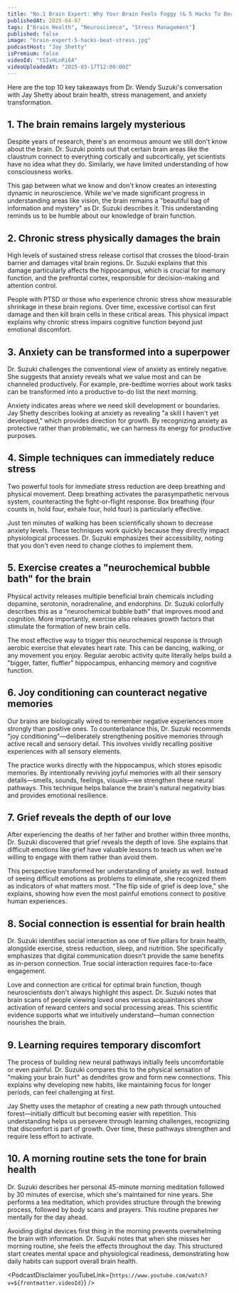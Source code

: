 ```yaml
---
title: "No.1 Brain Expert: Why Your Brain Feels Foggy (& 5 Hacks To Beat Stress )"
publishedAt: 2025-04-07
tags: ["Brain Health", "Neuroscience", "Stress Management"]
published: false
image: "brain-expert-5-hacks-beat-stress.jpg"
podcastHost: "Jay Shetty"
isPremium: false
videoId: "tSIvHLnRi6A"
videoUploadedAt: "2025-03-17T12:00:00Z"
---
```



<PodcastSummaryPageLayout frontmatter={frontmatter}>

Here are the top 10 key takeaways from Dr. Wendy Suzuki's conversation with Jay Shetty about brain health, stress management, and anxiety transformation.

## 1. The brain remains largely mysterious

Despite years of research, there's an enormous amount we still don't know about the brain. Dr. Suzuki points out that certain brain areas like the claustrum connect to everything cortically and subcortically, yet scientists have no idea what they do. Similarly, we have limited understanding of how consciousness works.

This gap between what we know and don't know creates an interesting dynamic in neuroscience. While we've made significant progress in understanding areas like vision, the brain remains a "beautiful bag of information and mystery" as Dr. Suzuki describes it. This understanding reminds us to be humble about our knowledge of brain function.

## 2. Chronic stress physically damages the brain

High levels of sustained stress release cortisol that crosses the blood-brain barrier and damages vital brain regions. Dr. Suzuki explains that this damage particularly affects the hippocampus, which is crucial for memory function, and the prefrontal cortex, responsible for decision-making and attention control.

People with PTSD or those who experience chronic stress show measurable shrinkage in these brain regions. Over time, excessive cortisol can first damage and then kill brain cells in these critical areas. This physical impact explains why chronic stress impairs cognitive function beyond just emotional discomfort.

## 3. Anxiety can be transformed into a superpower

Dr. Suzuki challenges the conventional view of anxiety as entirely negative. She suggests that anxiety reveals what we value most and can be channeled productively. For example, pre-bedtime worries about work tasks can be transformed into a productive to-do list the next morning.

Anxiety indicates areas where we need skill development or boundaries. Jay Shetty describes looking at anxiety as revealing "a skill I haven't yet developed," which provides direction for growth. By recognizing anxiety as protective rather than problematic, we can harness its energy for productive purposes.

## 4. Simple techniques can immediately reduce stress

Two powerful tools for immediate stress reduction are deep breathing and physical movement. Deep breathing activates the parasympathetic nervous system, counteracting the fight-or-flight response. Box breathing (four counts in, hold four, exhale four, hold four) is particularly effective.

Just ten minutes of walking has been scientifically shown to decrease anxiety levels. These techniques work quickly because they directly impact physiological processes. Dr. Suzuki emphasizes their accessibility, noting that you don't even need to change clothes to implement them.

## 5. Exercise creates a "neurochemical bubble bath" for the brain

Physical activity releases multiple beneficial brain chemicals including dopamine, serotonin, noradrenaline, and endorphins. Dr. Suzuki colorfully describes this as a "neurochemical bubble bath" that improves mood and cognition. More importantly, exercise also releases growth factors that stimulate the formation of new brain cells.

The most effective way to trigger this neurochemical response is through aerobic exercise that elevates heart rate. This can be dancing, walking, or any movement you enjoy. Regular aerobic activity quite literally helps build a "bigger, fatter, fluffier" hippocampus, enhancing memory and cognitive function.

## 6. Joy conditioning can counteract negative memories

Our brains are biologically wired to remember negative experiences more strongly than positive ones. To counterbalance this, Dr. Suzuki recommends "joy conditioning"—deliberately strengthening positive memories through active recall and sensory detail. This involves vividly recalling positive experiences with all sensory elements.

The practice works directly with the hippocampus, which stores episodic memories. By intentionally reviving joyful memories with all their sensory details—smells, sounds, feelings, visuals—we strengthen these neural pathways. This technique helps balance the brain's natural negativity bias and provides emotional resilience.

## 7. Grief reveals the depth of our love

After experiencing the deaths of her father and brother within three months, Dr. Suzuki discovered that grief reveals the depth of love. She explains that difficult emotions like grief have valuable lessons to teach us when we're willing to engage with them rather than avoid them.

This perspective transformed her understanding of anxiety as well. Instead of seeing difficult emotions as problems to eliminate, she recognized them as indicators of what matters most. "The flip side of grief is deep love," she explains, showing how even the most painful emotions connect to positive human experiences.

## 8. Social connection is essential for brain health

Dr. Suzuki identifies social interaction as one of five pillars for brain health, alongside exercise, stress reduction, sleep, and nutrition. She specifically emphasizes that digital communication doesn't provide the same benefits as in-person connection. True social interaction requires face-to-face engagement.

Love and connection are critical for optimal brain function, though neuroscientists don't always highlight this aspect. Dr. Suzuki notes that brain scans of people viewing loved ones versus acquaintances show activation of reward centers and social processing areas. This scientific evidence supports what we intuitively understand—human connection nourishes the brain.

## 9. Learning requires temporary discomfort

The process of building new neural pathways initially feels uncomfortable or even painful. Dr. Suzuki compares this to the physical sensation of "making your brain hurt" as dendrites grow and form new connections. This explains why developing new habits, like maintaining focus for longer periods, can feel challenging at first.

Jay Shetty uses the metaphor of creating a new path through untouched forest—initially difficult but becoming easier with repetition. This understanding helps us persevere through learning challenges, recognizing that discomfort is part of growth. Over time, these pathways strengthen and require less effort to activate.

## 10. A morning routine sets the tone for brain health

Dr. Suzuki describes her personal 45-minute morning meditation followed by 30 minutes of exercise, which she's maintained for nine years. She performs a tea meditation, which provides structure through the brewing process, followed by body scans and prayers. This routine prepares her mentally for the day ahead.

Avoiding digital devices first thing in the morning prevents overwhelming the brain with information. Dr. Suzuki notes that when she misses her morning routine, she feels the effects throughout the day. This structured start creates mental space and physiological readiness, demonstrating how daily habits can support overall brain health.

<PodcastDisclaimer
  youTubeLink={`https://www.youtube.com/watch?v=${frontmatter.videoId}`}
/>

</PodcastSummaryPageLayout>
